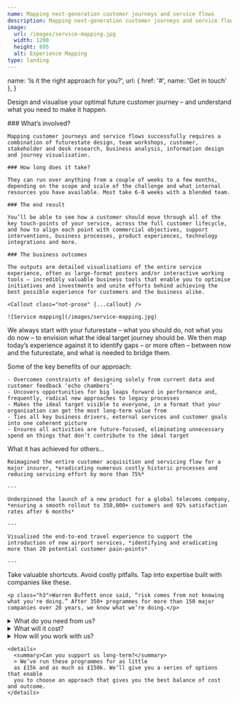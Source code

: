 ```yaml
---
name: Mapping next-generation customer journeys and service flows
description: Mapping next-generation customer journeys and service flows
image:
  url: /images/service-mapping.jpg
  width: 1200
  height: 695
  alt: Experience Mapping
type: landing
---
```





  name: 'Is it the right approach for you?',
  url: { href: '#', name: 'Get in touch' },
}

<Article>
  <p class="lead">Design and visualise your optimal future customer journey – and understand
    what you need to make it happen.</p>
</Article>

<Section name="How it works">
  <Prose>
    ### What’s involved?

    Mapping customer journeys and service flows successfully requires a combination of futurestate design, team workshops, customer, stakeholder and desk research, business analysis, information design and journey visualisation.

    ### How long does it take?

    They can run over anything from a couple of weeks to a few months, depending on the scope and scale of the challenge and what internal resources you have available. Most take 6-8 weeks with a blended team.

    ### The end result

    You’ll be able to see how a customer should move through all of the key touch-points of your service, across the full customer lifecycle, and how to align each point with commercial objectives, support interventions, business processes, product experiences, technology integrations and more.

    ### The business outcomes

    The outputs are detailed visualisations of the entire service experience, often as large-format posters and/or interactive working tools – incredibly valuable business tools that enable you to optimise initiatives and investments and unite efforts behind achieving the best possible experience for customers and the business alike.

    <Callout class="not-prose" {...callout} />

    ![Service mapping](/images/service-mapping.jpg)

  </Prose>
</Section>

<Section name="The futurestate approach">
  <Prose>
    <p class="lead">We always start with your futurestate – what you should do, not what you do now – to envision what the ideal target journey should be. We then map today’s experience against it to identify gaps – or more often – between now and the futurestate, and what is needed to bridge them.</p>
    <p class="h3">Some of the key benefits of our approach:</p>

    - Overcomes constraints of designing solely from current data and customer feedback ‘echo chambers’
    - Uncovers opportunities for big leaps forward in performance and, frequently, radical new approaches to legacy processes
    - Makes the ideal target visible to everyone, in a format that your organisation can get the most long-term value from
    - Ties all key business drivers, external services and customer goals into one coherent picture
    - Ensures all activities are future-focused, eliminating unnecessary spend on things that don’t contribute to the ideal target

  </Prose>
</Section>

<Section name="Is mapping effective?">
  <Prose>
    <p class="lead">What it has achieved for others...</p>

    Reimagined the entire customer acquisition and servicing flow for a major insurer, *eradicating numerous costly historic processes and reducing servicing effort by more than 75%*

    ---

    Underpinned the launch of a new product for a global telecoms company, *ensuring a smooth rollout to 350,000+ customers and 92% satisfaction rates after 6 months*

    ---

    Visualised the end-to-end travel experience to support the introduction of new airport services, *identifying and eradicating more than 20 potential customer pain-points*

    ---

  </Prose>
</Section>

<Section name="Why work with us?">
  <Prose>
    <p class="lead">Take valuable shortcuts. Avoid costly pitfalls. Tap into expertise built with companies like these.</p>

    <p class="h3">Warren Buffett once said, “risk comes from not knowing what you're doing.” After 350+ programmes for more than 150 major companies over 20 years, we know what we’re doing.</p>

  </Prose>
</Section>


<Clients />

<Section name="Questions">
  <Prose>
    <details>
      <summary>What do you need from us?</summary>
      > We’ve run these programmes for as little
      as £15k and as much as £150k. We’ll give you a series of options that enable
      you to choose an approach that gives you the best balance of cost and outcome.
    </details>
    <details>
      <summary>What will it cost?</summary>
      > We’ve run these programmes for as little
      as £15k and as much as £150k. We’ll give you a series of options that enable
      you to choose an approach that gives you the best balance of cost and outcome.
    </details>
    <details>
      <summary>How will you work with us?</summary>
      > We’ve run these programmes for as little
      as £15k and as much as £150k. We’ll give you a series of options that enable
      you to choose an approach that gives you the best balance of cost and outcome.
    </details>

    <details>
      <summary>Can you support us long-term?</summary>
      > We’ve run these programmes for as little
      as £15k and as much as £150k. We’ll give you a series of options that enable
      you to choose an approach that gives you the best balance of cost and outcome.
    </details>

  </Prose>
</Section>
